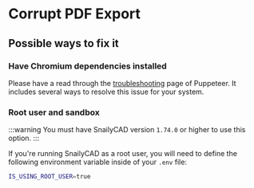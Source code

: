 # Corrupt PDF Export

## Possible ways to fix it

### Have Chromium dependencies installed

Please have a read through the [troubleshooting](https://pptr.dev/troubleshooting) page of Puppeteer.
It includes several ways to resolve this issue for your system.

### Root user and sandbox

:::warning
You must have SnailyCAD version `1.74.0` or higher to use this option.
:::

If you're running SnailyCAD as a root user, you will need to define the following environment variable inside of your `.env` file:

```bash .env
IS_USING_ROOT_USER=true
```
